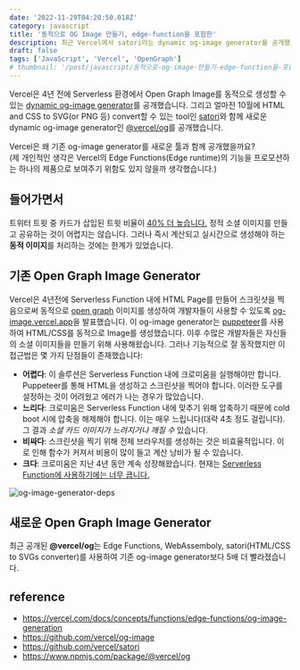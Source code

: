 ```yaml
---
date: '2022-11-29T04:20:50.018Z'
category: javascript
title: '동적으로 OG Image 만들기, edge-function을 포함한'
description: 최근 Vercel에서 satori라는 dynamic og-image generator를 공개했습니다. 어떤 점이 기존과 차이가 있고 어떻게 만들었는지 확인해보았습니다.
draft: false
tags: ['JavaScript', 'Vercel', 'OpenGraph']
# thumbnail: '/post/javascript/동적으로-og-image-만들기-edge-function을-포함한/thumbnail.png'
---
```


Vercel은 4년 전에 Serverless 환경에서 Open Graph Image를 동적으로 생성할 수 있는 [dynamic og-image generator](https://github.com/vercel/og-image)를 공개했습니다.
그리고 얼마전 10월에 HTML and CSS to SVG(or PNG 등) convert할 수 있는 tool인 [satori](https://github.com/vercel/satori)와 함께 새로운 dynamic og-image generator인 [@vercel/og](https://www.npmjs.com/package/@vercel/og)를 공개했습니다.

Vercel은 왜 기존 og-image generator를 새로운 툴과 함께 공개했을까요?  
(제 개인적인 생각은 Vercel의 Edge Functions(Edge runtime)의 기능을 프로모션하는 하나의 제품으로 보여주기 위함도 있지 않을까 생각했습니다.)

## 들어가면서

트위터 트윗 중 카드가 삽입된 트윗 비율이 [40% 더 높습니다.](https://www.agorapulse.com/social-media-lab/link-tweet-with-an-image-vs-tweet-with-twitter-cards-does-it-really-matter/)
정적 소셜 이미지를 만들고 공유하는 것이 어렵지는 않습니다. 그러나 즉시 계산되고 실시간으로 생성해야 하는 **동적 이미지**를 처리하는 것에는 한계가 있었습니다.

## 기존 Open Graph Image Generator

Vercel은 4년전에 Serverless Function 내에 HTML Page를 만들어 스크릿샷을 찍음으로써 동적으로 [open graph](https://ogp.me/) 이미지를 생성하여 개발자들이 사용할 수 있도록 [og-image.vercel.app](https://og-image.vercel.app/)을 발표했습니다.
이 og-image generator는 [puppeteer](https://www.npmjs.com/package/puppeteer-core)를 사용하여 HTML/CSS를 동적으로 Image를 생성했습니다.
이후 수많은 개발자들은 자신들의 소셜 이미지들을 만들기 위해 사용해왔습니다.
그러나 기능적으로 잘 동작했지만 이 접근법은 몇 가지 단점들이 존재했습니다:

- **어렵다**: 이 솔루션은 Serverless Function 내에 크로미움을 실행해야만 합니다. Puppeteer를 통해 HTML을 생성하고 스크린샷을 찍어야 합니다.
  이러한 도구를 설정하는 것이 어려웠고 에러가 나는 경우가 많았습니다.
- **느리다**: 크로미움은 Serverless Function 내에 맞추기 위해 압축하기 때문에 cold boot 시에 압축을 해제해야 합니다.
  이는 매우 느립니다(대략 4초 정도 걸립니다). 그 결과 _소셜 카드 이미지가 느려지거나 깨질 수_ 있습니다.
- **비싸다**: 스크린샷을 찍기 위해 전체 브라우저를 생성하는 것은 비효율적입니다.
  이로 인해 함수가 커져서 비용이 많이 들고 계산 낭비가 될 수 있습니다.
- **크다**: 크로미움은 지난 4년 동안 계속 성장해왔습니다. 현재는 [Serverless Function에 사용하기에는 너무 큽니다.](https://github.com/vercel/og-image/issues/148)

![og-image-generator-deps](/post/javascript/동적으로-og-image-만들기-edge-function을-포함한/og-image-generator-deps.png)

## 새로운 Open Graph Image Generator

최근 공개된 **@vercel/og**는 Edge Functions, WebAssemboly, satori(HTML/CSS to SVGs converter)를 사용하여 기존 og-image generator보다 5배 더 빨라졌습니다.

## reference

- https://vercel.com/docs/concepts/functions/edge-functions/og-image-generation
- https://github.com/vercel/og-image
- https://github.com/vercel/satori
- https://www.npmjs.com/package/@vercel/og
